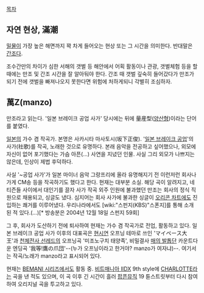 [[목차]]

== 자연 현상, 滿潮 ==
[[밀물]]이 가장 높은 해면까지 꽉 차게 들어오는 현상 또는 그 시간을 의미한다. 반대말은 [[간조]]다.

조수간만의 차이가 심한 서해의 갯벌 등 해안에서 어획 활동이나 관광, 갯벌체험 등을 할 때에는 만조 및 간조 시간을 잘 알아둬야 한다. 간조 때 갯벌 깊숙히 들어갔다가 만조가 되기 전에 갯벌을 빠져나오지 못한다면 위험에 처하게되니 각별히 조심하자.

== 萬Z(manzo) ==
만조라고 읽는다. '일본 브레이크 공업 사가' 당시에는 뒤에 量産型([[양산형]])이라는 단어를 붙였다. 

[[일본]]의 가수 겸 작곡가. 본명은 사카시타 마사토시(坂下正俊).
'[[일본 브레이크 공업]]'의 사가(社歌)를 작곡, 노래한 것으로 유명하다. 본래 음악을 전공하고 싶어했으나, 외모에 자신이 없어 포기했다는 가슴 아픈(…) 사연을 지녔던 인물. 사실 그리 외모가 나쁘지는 않은데, 인상이 제법 후덕하다.

사실 '~공업 사가'가 일본 마이너 음악 그랑프리에 올라 유명해지기 전 이런저런 회사나 가게 CM송 등을 작곡하기도 했다고 한다. 현재는 대부분 소실. 해당 곡이 알려지고, 네티즌들 사이에서 대인기를 끌자 사가 작곡 외주 인원에 불과했던 만조는 회사의 정식 직원으로 채용되고, 싱글도 냈다. 심지어는 회사 사가에 불과한 싱글이 [[오리콘 차트]]에도 진입하는 쾌거를 이루어냈다. 우리나라에서도 [wiki:"스펀지(KBS)"스폰지]를 통해 소개된 적 있다.(...)[* 방송분은 2004년 12월 18일 스펀지 59회]

그 후, 회사가 도산하기 전에 퇴사하여 현재는 가수 겸 작곡가로 전업, 활동하고 있다. 일본 브레이크 공업 사가 이후의 대표곡은 [[현시연]] 오프닝 테마로 쓰인 'マイペース大王'과 [[천체전사 선레드]]의 오프닝곡 '미조노구치 태양족', 비밀결사 [[매의 발톱단]] 카운트다운 엔딩곡 '我等!鷹の爪団'--(누가 오프닝이라고 한거야? manzo가 여자냐)--. 여기서는 작곡/노래가 manzo라고 표시되어 있다.

현재는 [[BEMANI 시리즈]]에서도 활동 중. [[비트매니아 IIDX]] 9th style에 [[CHARLOTTE]]라는 곡을 낸 적도 있으며, 이 곡 이후 긴 시간이 흘러 [[팝픈뮤직]] 19 튠스트릿부터 다시 참여하여 오리지널 곡을 투고하고 있다.

